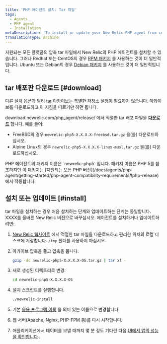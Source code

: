 ```yaml
---
title: 'PHP 에이전트 설치: Tar 파일'
tags:
  - Agents
  - PHP agent
  - Installation
metaDescription: 'To install or update your New Relic PHP agent from compressed tar archives, start here.'
translationType: machine
---
```


지원되는 모든 플랫폼의 압축 tar 파일에서 New Relic의 PHP 에이전트를 설치할 수 있습니다. 그러나 Redhat 또는 CentOS의 경우 [RPM 패키지](/docs/agents/php-agent/installation/php-agent-installation-aws-linux-redhat-centos/) 를 사용하는 것이 더 일반적입니다. Ubuntu 또는 Debian의 경우 [Debian 패키지](/docs/agents/php-agent/installation/php-agent-installation-ubuntu-debian) 를 사용하는 것이 더 일반적입니다.

## tar 배포판 다운로드 [#download]

다른 설치 옵션과 달리 tar 아카이브는 특별한 저장소 설정이 필요하지 않습니다. 아카이브를 다운로드하고 이 지침을 따르기만 하면 됩니다.

download.newrelic.com/php_agent/release/ 에서 적절한 tar 배포 파일을 **[다운로드](https://download.newrelic.com/php_agent/release/)** 합니다. 예를 들어:

* FreeBSD의 경우 `newrelic-php5-X.X.X.X-freebsd.tar.gz` 을(를) 다운로드하십시오.
* Alpine Linux의 경우 `newrelic-php5-X.X.X.X-linux-musl.tar.gz` 을(를) 다운로드하십시오.

<Callout variant="tip">
  PHP 에이전트의 패키지 이름은 `newrelic-php5` 입니다. 패키지 이름은 PHP 5를 참조하지만 이 패키지는 [지원되는 모든 PHP 버전](/docs/agents/php-agent/getting-started/php-agent-compatibility-requirements#php-release) 에서 작동합니다.
</Callout>

## 설치 또는 업데이트 [#install]

tar 파일을 설치하는 경우 처음 설치하는 단계와 업데이트하는 단계는 동일합니다. XXXX를 올바른 New Relic 버전으로 바꾸십시오. 에이전트를 설치하거나 업데이트하려면:

1. [New Relic 웹사이트](https://download.newrelic.com/php_agent/release/) 에서 적절한 tar 파일을 다운로드하고 편리한 위치의 로컬 디스크에 저장합니다. `/tmp` 폴더를 사용하지 마십시오.

2. 아카이브 압축을 풀고 압축을 풉니다.

   ```bash
   gzip -dc newrelic-php5-X.X.X.X-OS.tar.gz | tar xf -
   ```

3. 새로 생성된 디렉토리로 변경:

   ```bash
   cd newrelic-php5-X.X.X.X-OS
   ```

4. 설치 스크립트를 실행합니다.

   ```bash
   ./newrelic-install
   ```

5. 기본 [응용 프로그램 이름](/docs/site/naming-your-application) 을 의미 있는 이름으로 변경합니다.

6. 웹 서버(Apache, Nginx, PHP-FPM 등)를 다시 시작합니다.

7. 애플리케이션에서 데이터를 보낼 때까지 몇 분 정도 기다린 다음 [UI에서 앱의 성능을 확인합니다](/docs/apm/applications-menu/monitoring/apm-overview-page) .

<InstallFeedback/>